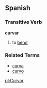 == Spanish ==
=== Transitive Verb ===
'''curvar'''
# to [[bend]]

=== Related Terms ===
*[[curva]]
*[[curvo]]

[[pl:Curvar]]